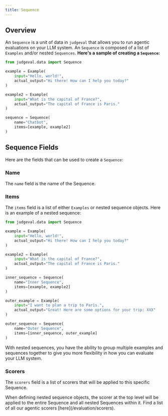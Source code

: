 ```yaml
---
title: Sequence
---
```


## Overview
An `Sequence` is a unit of data in `judgeval` that allows you to run agentic evaluations on your LLM system. 
An `Sequence` is composed of a list of `Examples` and/or nested `Sequences`.
**Here's a sample of creating a `Sequence`:**

```python sequence_test.py
from judgeval.data import Sequence

example = Example(
    input="Hello, world!",
    actual_output="Hi there! How can I help you today?"
)

example2 = Example(
    input="What is the capital of France?",
    actual_output="The capital of France is Paris."
)

sequence = Sequence(
    name="Chatbot",
    items=[example, example2]
)
```
## Sequence Fields

Here are the fields that can be used to create a `Sequence`:

### Name
The `name` field is the name of the Sequence.

### Items
The `items` field is a list of either `Examples` or nested sequence objects. Here is an example of a nested sequence:


```python nested_sequence.py
from judgeval.data import Sequence

example = Example(
    input="Hello, world!",
    actual_output="Hi there! How can I help you today?"
)

example2 = Example(
    input="What is the capital of France?",
    actual_output="The capital of France is Paris."
)

inner_sequence = Sequence(
    name="Inner Sequence",
    items=[example, example2]
)

outer_example = Example(
    input="I want to plan a trip to Paris.",
    actual_output="Great! Here are some options for your trip: XXX"
)

outer_sequence = Sequence(
    name="Outer Sequence",
    items=[inner_sequence, outer_example]
)
```

With nested sequences, you have the ability to group multiple examples and sequences together to give you more flexibility in how you can evaluate your LLM system.

### Scorers
The `scorers` field is a list of scorers that will be applied to this specific Sequence.


<Note>
When defining nested sequence objects, the scorer at the top level will be applied to the entire Sequence and all nested Sequences within it. Find a list of all our agentic scorers [here](/evaluation/scorers).
</Note>


